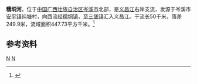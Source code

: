 {{Infobox River
  | river_name      = 糯垌河
  | image_name      =
  | image_size      = 
  | caption         = 
  | origin          = [[广西壮族自治区|广西壮族自治区]][[岑溪市|岑溪市]][[安平镇_(岑溪市)|安平镇]]纯塘村
  | mouth           = 广西壮族自治区岑溪市[[三堡镇_(岑溪市)|三堡镇]][[义昌江|义昌江]]
  | basin_countries = 广西岑溪市
  | length          = 50 km
  | elevation       = 
  | mouth_elevation = 
  | discharge       = 
  | watershed       = 447.73 km<sup>2</sup>
}}
'''糯垌河'''，位于[[中国|中国]][[广西壮族自治区|广西壮族自治区]][[岑溪市|岑溪市]]北部，是[[义昌江|义昌江]]右岸支流，发源于岑溪市[[安平镇_(岑溪市)|安平镇]]纯塘村，向西流经[[糯垌镇|糯垌镇]]，至[[三堡镇_(岑溪市)|三堡镇]]汇入义昌江。干流长50千米，落差249.9米，流域面积447.73平方千米。<ref name="中国河湖大典">{{cite book zh |author=《[[中国河湖大典|中国河湖大典]]》编纂委员会 |title=《中国河湖大典·珠江卷》 |format=M |edition=1 |location=北京 |publisher=中国水利水电出版社 |date=2013年1月 |pages=184页 |id= ISBN 978-7-5170-0561-2}}</ref>

==参考资料==
{{reflist}}
[[Category:潯江水系|N]]
[[Category:广西河流|N]]